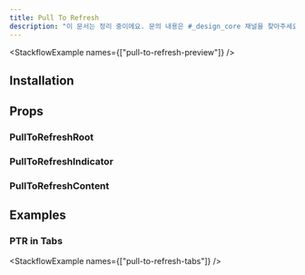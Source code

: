 ```yaml
---
title: Pull To Refresh
description: "이 문서는 정리 중이에요. 문의 내용은 #_design_core 채널을 찾아주세요."
---
```


<StackflowExample names={["pull-to-refresh-preview"]} />

## Installation

<Installation name="pull-to-refresh" />

## Props

### PullToRefreshRoot

<ReactTypeTable path="./registry/ui/pull-to-refresh.tsx" name="PullToRefreshRootProps" />

### PullToRefreshIndicator

<ReactTypeTable path="./registry/ui/pull-to-refresh.tsx" name="PullToRefreshIndicatorProps" />

### PullToRefreshContent

<ReactTypeTable path="./registry/ui/pull-to-refresh.tsx" name="PullToRefreshContentProps" />

## Examples

### PTR in Tabs

<StackflowExample names={["pull-to-refresh-tabs"]} />
